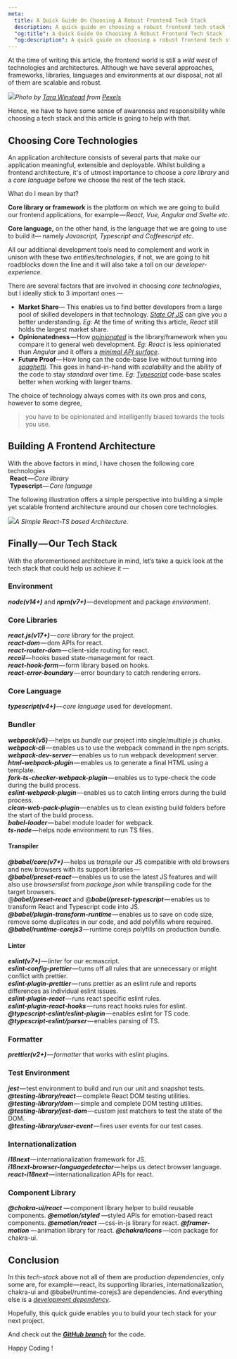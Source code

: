 ```yaml
---
meta:
  title: A Quick Guide On Choosing A Robust Frontend Tech Stack
  description: A quick guide on choosing a robust frontend tech stack for your next big project.
  "og:title": A Quick Guide On Choosing A Robust Frontend Tech Stack
  "og:description": A quick guide on choosing a robust frontend tech stack for your next big project.
---
```


At the time of writing this article, the frontend world is still a _wild west_ of technologies and architectures. Although we have several approaches, frameworks, libraries, languages and environments at our disposal, not all of them are scalable and robust.

![](https://cdn-images-1.medium.com/max/800/1*wM9Ujw35xCpDKcHnu-YZnw.jpeg)_Photo by [Tara Winstead](https://medium.com/r/?url=https%3A%2F%2Fwww.pexels.com%2F%40tara-winstead%3Futm_content%3DattributionCopyText%26utm_medium%3Dreferral%26utm_source%3Dpexels) from [Pexels](https://medium.com/r/?url=https%3A%2F%2Fwww.pexels.com%2Fphoto%2Fred-check-mark-over-black-box-8850706%2F%3Futm_content%3DattributionCopyText%26utm_medium%3Dreferral%26utm_source%3Dpexels)_

Hence, we have to have some sense of awareness and responsibility while choosing a tech stack and this article is going to help with that.

## Choosing Core Technologies

An application architecture consists of several parts that make our application meaningful, extensible and deployable. Whilst building a frontend architecture, it's of utmost importance to choose a _core library_ and a _core language_ before we choose the rest of the tech stack.

What do I mean by that?

**Core library or framework** is the platform on which we are going to build our frontend applications, for example — *React, Vue, Angular and Svelte etc*.

**Core language,** on the other hand, is the language that we are going to use to build it— namely _Javascript, Typescript and Coffeescript_ _etc_.

All our additional development tools need to complement and work in unison with these two _entities/technologies_, if not, we are going to hit roadblocks down the line and it will also take a toll on our _developer-experience_.

There are several factors that are involved in choosing _core technologies_, but I ideally stick to 3 important ones —

- **Market Share**— This enables us to find better developers from a large pool of skilled developers in that technology. [_State Of JS_](https://medium.com/r/?url=https%3A%2F%2F2020.stateofjs.com%2Fen-US%2F) can give you a better understanding. _Eg:_ At the time of writing this article, _React_ still holds the largest market share.
- **Opinionatedness** — How [_opinionated_](https://medium.com/r/?url=https%3A%2F%2Fstackoverflow.com%2Fquestions%2F802050%2Fwhat-is-opinionated-software%23%3A~%3Atext%3DAn%2520opinionated%2520framework%2520is%2520one%2Cmade%2520by%2520the%2520framework%2520designer.) is the library/framework when you compare it to general web development. _Eg:_ _React_ is less opinionated than _Angular_ and it offers a [_minimal API surface_](https://medium.com/r/?url=https%3A%2F%2F2014.jsconf.eu%2Fspeakers%2Fsebastian-markbage-minimal-api-surface-area-learning-patterns-instead-of-frameworks.html).
- **Future Proof** — How long can the code-base live without turning into [_spaghetti_](https://medium.com/r/?url=https%3A%2F%2Fwww.sitepoint.com%2Fwrite-maintainable-javascript%2F). This goes in hand-in-hand with _scalability_ and the ability of the code to stay _standard_ over time. _Eg:_ [_Typescript_](https://medium.com/r/?url=https%3A%2F%2Fwww.monocubed.com%2Ftypescript-vs-javascript%2F) code-base scales better when working with larger teams.

The choice of technology always comes with its own pros and cons, however to some degree,

> you have to be opinionated and intelligently biased towards the tools you use.

## Building A Frontend Architecture

With the above factors in mind, I have chosen the following core technologies  
 **React** — *Core library*  
 **Typescript** — *Core language*

The following illustration offers a simple perspective into building a simple yet scalable frontend architecture around our chosen core technologies.

![](https://cdn-images-1.medium.com/max/800/1*9PZVIAX9paBBqoiDHP_57Q.png)_A Simple React-TS based Architecture._

## Finally — Our Tech Stack

With the aforementioned architecture in mind, let’s take a quick look at the tech stack that could help us achieve it —

### Environment

**_node(v14+)_** and **_npm(v7+)_** — development and package _environment_.

### Core Libraries

**_react.js(v17+)_** — *core library* for the project.  
**_react-dom_** — dom APIs for react.  
**_react-router-dom_** — client-side routing for react.  
**_recoil_** — hooks based state-management for react.   
**_react-hook-form_** — form library based on hooks.   
**_react-error-boundary_** — error boundary to catch rendering errors.

### Core Language

**_typescript(v4+)_** — *core language* used for development.

### Bundler

**_webpack(v5)_** — helps us _bundle_ our project into single/multiple js chunks.  
**_webpack-cli_** — enables us to use the webpack command in the npm scripts.  
**_webpack-dev-server_** — enables us to run webpack development server.  
**_html-webpack-plugin_** — enables us to generate a final HTML using a template.  
**_fork-ts-checker-webpack-plugin_** — enables us to type-check the code during the build process.  
**_eslint-webpack-plugin_** — enables us to catch linting errors during the build process.  
**_clean-web-pack-plugin_** — enables us to clean existing build folders before the start of the build process.  
**_babel-loader_** — babel module loader for webpack.  
**_ts-node_** — helps node environment to run TS files.

#### Transpiler

**_@babel/core(v7+)_** — helps us _transpile_ our JS compatible with old browsers and new browsers with its support libraries —   
**_@babel/preset-react_** — enables us to use the latest JS features and will also use _browserslist_ from _package.json_ while transpiling code for the target browsers.  
@**_babel/preset-react_** and @**_babel/preset-typescript_** — enables us to transform React and Typescript code into JS.  
**_@babel/plugin-transform-runtime_** — enables us to save on code size, remove some duplicates in our code, and add polyfills where required.  
**_@babel/runtime-corejs3_** — runtime corejs polyfills on production bundle.

#### Linter

**_eslint(v7+)_** — *linter* for our ecmascript.  
**_eslint-config-prettier_** — turns off all rules that are unnecessary or might conflict with prettier.  
**_eslint-plugin-prettier_** — runs prettier as an eslint rule and reports differences as individual eslint issues.  
**_eslint-plugin-react_** — runs react specific eslint rules.  
**_eslint-plugin-react-hooks_** — runs react hooks rules for eslint.  
**_@typescript-eslint/eslint-plugin_** — enables eslint for TS code.  
**_@typescript-eslint/parser_** — enables parsing of TS.

### Formatter

**_prettier(v2+)_** — *formatter* that works with eslint plugins.

### Test Environment

**_jest_** — test environment to build and run our unit and snapshot tests.  
**_@testing-library/react_** — complete React DOM testing utilities.  
**_@testing-library/dom_** — simple and complete DOM testing utilities.  
**_@testing-library/jest-dom_** — custom jest matchers to test the state of the DOM.  
**_@testing-library/user-event_** — fires user events for our test cases.

### Internationalization

**_i18next_** — internationalization framework for JS.  
**_i18next-browser-languagedetector_** — helps us detect browser language.  
**_react-i18next_** — internationalization APIs for react.

### Component Library

**_@chakra-ui/react_** — component library helper to build reusable components.
**_@emotion/styled_** —styled APIs for emotion-based react components.
**_@emotion/react_** — css-in-js library for react.
**_@framer-motion_** — animation library for react.
**_@chakra/icons_** — icon package for chakra-ui.

## Conclusion

In this _tech-stack_ above not all of them are production _dependencies_, only some are, for example — react, its supporting libraries, internationalization, chakra-ui and @babel/runtime-corejs3 are dependencies. And everything else is a [_development dependency_](https://medium.com/@dylanavery720/npmmmm-1-dev-dependencies-dependencies-8931c2583b0c#:~:text=The%20difference%20between%20these%20two,are%20also%20required%20at%20runtime.).

Hopefully, this quick guide enables you to build your tech stack for your next project.

And check out the [**_GitHub branch_**](https://medium.com/r/?url=https%3A%2F%2Fgithub.com%2Frajeshbabu-oviva%2Freact-ts-boilerplate%2Ftree%2Ffeature%2Fproject-setup) for the code.

Happy Coding !

